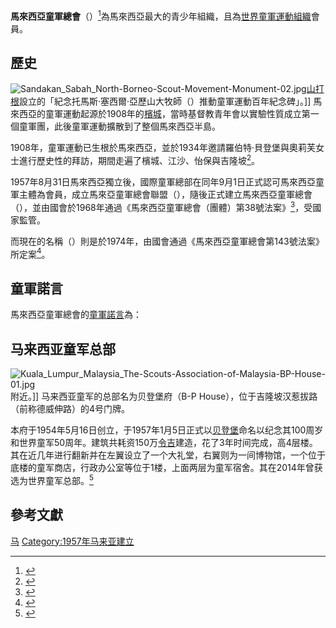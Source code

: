 {{Infobox WorldScouting
|image=Persekutuan Pengakap Malaysia.svg
|imagesize= 190px
|caption= 
|name=馬來西亞童軍總會
|namelabel1=馬來語
|name1={{lang|ms|Persekutuan Pengakap Malaysia}}
|headquarters=貝登堡府
|location=吉隆坡漢惹拔路4號
|country=馬來西亞
|f-date=1908年
|members=48,394人<ref name="Census_2010">{{cite web|title=Triennal review: Census as at 1 December 2010|url=http://scout.org/en/content/download/22261/199900/file/Census.pdf|publisher=World Organization of the Scout Movement|accessdate=2011-01-13|deadurl=yes|archiveurl=https://www.webcitation.org/6AJxh3uLm?url=http://scout.org/en/content/download/22261/199900/file/Census.pdf|archivedate=2012-08-31}}</ref>
|chiefscouttitle=國家總領袖
|chiefscout= 丹斯里拿督斯里巴杜卡哈芝·沙菲依·賓·哈芝·莫哈末·沙烈博士<br />（{{lang|ms|Tan Sri Dato' Seri Paduka Dr. Hj Shafie bin Hj Mohd Salleh}}）
|chiefscouttitle2=國家總領袖專員
|chiefscout2= 拿督哈芝·莫哈末·津少將教授<br />（{{lang|ms|Major General Professor Dato' Dr. Haji Mohd Zin bin Bidin}}）
|website=http://www.pengakapmalaysia.org
|affiliation=[[世界童軍運動組織|世界童軍運動組織]]
|pattern_head  = sailor cap<!-- should be an [[overseas_cap|overseas cap]], there is no option for that -->
|color_head    = 000080
|pattern_body  = shirt short sleeves
|color_body    = 778899
|pattern_legs  = trousers
|color_legs    = 000080
}}

'''馬來西亞童軍總會'''（{{lang-ms|Persekutuan Pengakap Malaysia}}）<ref>{{Cite web |url=http://www.pengakapmalaysia.org/utama/ |title=存档副本 |access-date=2015-05-06 |archive-url=https://web.archive.org/web/20150509074544/http://www.pengakapmalaysia.org/utama/ |archive-date=2015-05-09 |dead-url=yes }}</ref>為馬來西亞最大的青少年組織，且為[[世界童軍運動組織|世界童軍運動組織]]會員。

==歷史==
[[File:Sandakan_Sabah_North-Borneo-Scout-Movement-Monument-02.jpg|thumb]][[山打根|山打根]]設立的「紀念托馬斯·塞西爾·亞歷山大牧師（{{lang|en|Rev. Thomas Cecil Alexander}}）推動童軍運動百年紀念碑」。]]
馬來西亞的童軍運動起源於1908年的[[檳城|檳城]]，當時基督教青年會以實驗性質成立第一個童軍團，此後童軍運動擴散到了整個馬來西亞半島。

1908年，童軍運動已生根於馬來西亞，並於1934年邀請羅伯特·貝登堡與奧莉芙女士進行歷史性的拜訪，期間走遍了檳城、江沙、怡保與吉隆坡<ref>{{cite web|url=http://eresources.nlb.gov.sg/newspapers/Digitised/Article/straitstimes19341126.2.101.aspx|title=LORD BADEN-POWELL & VETERAN OF MALAYAN SCOUTING.|publisher=|access-date=2016-11-01|archive-date=2016-09-17|archive-url=https://web.archive.org/web/20160917033319/http://eresources.nlb.gov.sg/newspapers/Digitised/Article/straitstimes19341126.2.101.aspx|dead-url=no}}</ref>。

1957年8月31日馬來西亞獨立後，國際童軍總部在同年9月1日正式認可馬來西亞童軍主體為會員，成立馬來亞童軍總會聯盟（{{lang|en|Federation of Malaya Boy Scouts Association}}），隨後正式建立馬來西亞童軍總會（{{lang|ms|Persekutuan Budak-Budak Pengakap Malaysia}}），並由國會於1968年通過《馬來西亞童軍總會（團體）第38號法案》<ref>{{Cite web |url=http://www.agc.gov.my/agcportal/uploads/files/Publications/LOM/EN/Act%20409.pdf |title=存档副本 |access-date=2016-11-01 |archive-date=2017-04-05 |archive-url=https://web.archive.org/web/20170405011647/http://www.agc.gov.my/agcportal/uploads/files/Publications/LOM/EN/Act%20409.pdf |dead-url=no }}</ref>，受國家監管。

而現在的名稱（{{lang|ms|Persekutuan Pengakap Malaysia}}）則是於1974年，由國會通過《馬來西亞童軍總會第143號法案》所定案<ref>{{Cite web |url=http://www.agc.gov.my/agcportal/uploads/files/Publications/LOM/MY/Akta%20143.pdf |title=存档副本 |access-date=2016-11-01 |archive-date=2019-07-10 |archive-url=https://web.archive.org/web/20190710170857/http://www.agc.gov.my/agcportal/uploads/files/Publications/LOM/MY/Akta%20143.pdf |dead-url=no }}</ref>。

==童軍諾言==
馬來西亞童軍總會的[[童軍諾言|童軍諾言]]為：

{{cquote|
{{lang|ms|Bahawa dengan sesungguhnya, saya berjanji dan bersetia yang saya, dengan seberapa daya upaya saya, akan:
* Taat kepada Tuhan, Raja dan Negara
* Menolong orang pada setiap masa
* Menurut Undang-Undang Pengakap}}

憑我的榮譽，我承諾我願盡力：
*對神、君主與我的國家盡本分；
*隨時隨地扶助他人；
*遵守童軍規律。
}}

==马来西亚童军总部==
[[File:Kuala_Lumpur_Malaysia_The-Scouts-Association-of-Malaysia-BP-House-01.jpg|thumb]]附近。]]
马来西亚童军的总部名为贝登堡府（B-P House），位于吉隆坡汉惹拔路（前称德威伸路）的4号门牌。

本府于1954年5月16日创立，于1957年1月5日正式以[[贝登堡|贝登堡]]命名以纪念其100周岁和世界童军50周年。建筑共耗资150万[[令吉|令吉]]建造，花了3年时间完成，高4层楼。其在近几年进行翻新并在左翼设立了一个大礼堂，右翼则为一间博物馆，一个位于底楼的童军商店，行政办公室等位于1楼，上面两层为童军宿舍。其在2014年曾获选为世界童军总部。<ref>{{cite web|url=http://www.sinchew.com.my/node/1382897|title=世界童军总部今年移至隆|date=2014-04-18|publisher=|access-date=2017-08-25|archive-date=2018-07-29|archive-url=https://web.archive.org/web/20180729200546/http://www.sinchew.com.my/node/1382897|dead-url=no}}</ref>

==參考文獻==
{{Portal|马来西亚|童军}}
{{Reflist}}

{{世界童軍運動組織亞太區}}

[[Category:各國童軍活動|马]]
[[Category:1957年马来亚建立|Category:1957年马来亚建立]]